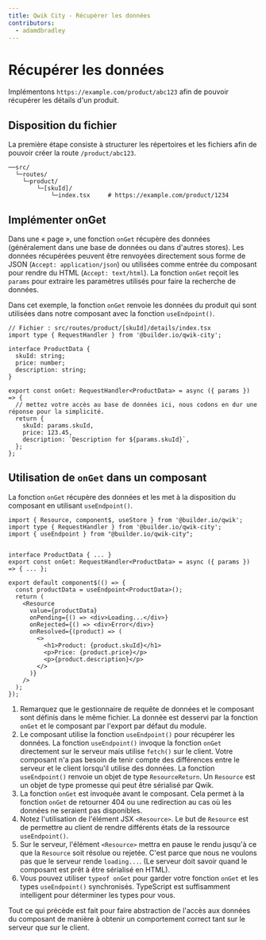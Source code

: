 ```yaml
---
title: Qwik City - Récupérer les données
contributors:
  - adamdbradley
---
```


# Récupérer les données

Implémentons `https://example.com/product/abc123` afin de pouvoir récupérer les détails d'un produit.

## Disposition du fichier

La première étape consiste à structurer les répertoires et les fichiers afin de pouvoir créer la route `/product/abc123`.

```
──src/
  └─routes/
    └─product/
        └─[skuId]/
            └─index.tsx     # https://example.com/product/1234
```

## Implémenter onGet

Dans une « page », une fonction `onGet` récupère des données (généralement dans une base de données ou dans d'autres stores). Les données récupérées peuvent être renvoyées directement sous forme de JSON (`Accept: application/json`) ou utilisées comme entrée du composant pour rendre du HTML (`Accept: text/html`). La fonction `onGet` reçoit les `params` pour extraire les paramètres utilisés pour faire la recherche de données.

Dans cet exemple, la fonction `onGet` renvoie les données du produit qui sont utilisées dans notre composant avec la fonction `useEndpoint()`.

```tsx
// Fichier : src/routes/product/[skuId]/details/index.tsx
import type { RequestHandler } from '@builder.io/qwik-city';

interface ProductData {
  skuId: string;
  price: number;
  description: string;
}

export const onGet: RequestHandler<ProductData> = async ({ params }) => {
  // mettez votre accès au base de données ici, nous codons en dur une réponse pour la simplicité.
  return {
    skuId: params.skuId,
    price: 123.45,
    description: `Description for ${params.skuId}`,
  };
};
```

## Utilisation de `onGet` dans un composant

La fonction `onGet` récupère des données et les met à la disposition du composant en utilisant `useEndpoint()`.

```tsx
import { Resource, component$, useStore } from '@builder.io/qwik';
import type { RequestHandler } from '@builder.io/qwik-city';
import { useEndpoint } from "@builder.io/qwik-city";


interface ProductData { ... }
export const onGet: RequestHandler<ProductData> = async ({ params }) => { ... };

export default component$(() => {
  const productData = useEndpoint<ProductData>();
  return (
    <Resource
      value={productData}
      onPending={() => <div>Loading...</div>}
      onRejected={() => <div>Error</div>}
      onResolved={(product) => (
        <>
          <h1>Product: {product.skuId}</h1>
          <p>Price: {product.price}</p>
          <p>{product.description}</p>
        </>
      )}
    />
  );
});
```

1. Remarquez que le gestionnaire de requête de données et le composant sont définis dans le même fichier. La donnée est desservi par la fonction `onGet` et le composant par l'export par défaut du module.
2. Le composant utilise la fonction `useEndpoint()` pour récupérer les données. La fonction `useEndpoint()` invoque la fonction `onGet` directement sur le serveur mais utilise `fetch()` sur le client. Votre composant n'a pas besoin de tenir compte des différences entre le serveur et le client lorsqu'il utilise des données. La fonction `useEndpoint()` renvoie un objet de type `ResourceReturn`. Un `Resource` est un objet de type promesse qui peut être sérialisé par Qwik.
3. La fonction `onGet` est invoquée avant le composant. Cela permet à la fonction `onGet` de retourner 404 ou une redirection au cas où les données ne seraient pas disponibles.
4. Notez l'utilisation de l'élément JSX `<Resource>`. Le but de `Resource` est de permettre au client de rendre différents états de la ressource `useEndpoint()`.
5. Sur le serveur, l'élément `<Resource>` mettra en pause le rendu jusqu'à ce que la `Resource` soit résolue ou rejetée. C'est parce que nous ne voulons pas que le serveur rende `loading...`. (Le serveur doit savoir quand le composant est prêt à être sérialisé en HTML).
6. Vous pouvez utiliser `typeof onGet` pour garder votre fonction `onGet` et les types `useEndpoint()` synchronisés. TypeScript est suffisamment intelligent pour déterminer les types pour vous.

Tout ce qui précède est fait pour faire abstraction de l'accès aux données du composant de manière à obtenir un comportement correct tant sur le serveur que sur le client.
